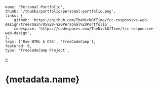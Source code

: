 	name: 'Personal Portfolio',
	thumb: '/thumbs/portfolio/personal-portfolio.png',
	links: {
		github: 'https://github.com/TheNickOfTime/fcc-responsive-web-design/tree/main/05%20-%20Personal%20Portfolio',
		codespace: 'https://codespaces.new/TheNickOfTime/fcc-responsive-web-design',
	},
	tags: ['Raw HTML & CSS', 'freeCodeCamp'],
	featured: 0,
	type: 'freeCodeCamp Project',
};

# {metadata.name}
